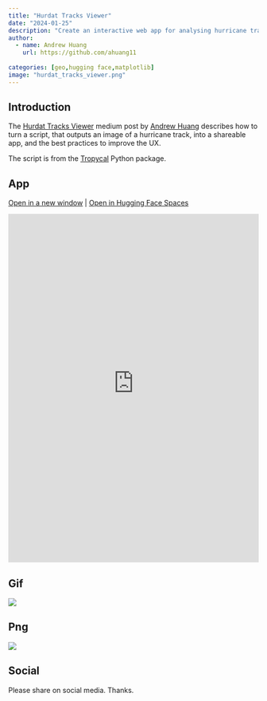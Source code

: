 ```yaml
---
title: "Hurdat Tracks Viewer"
date: "2024-01-25"
description: "Create an interactive web app for analysing hurricane tracks using Tropycal and Panel"
author:
  - name: Andrew Huang
    url: https://github.com/ahuang11
    
categories: [geo,hugging face,matplotlib]
image: "hurdat_tracks_viewer.png"
---
```


## Introduction

The [Hurdat Tracks Viewer](https://medium.com/@pYdeas/transform-a-python-script-into-an-interactive-web-app-and-make-it-performant-73fa3b304cdf) medium post by [Andrew Huang](https://github.com/ahuang11) describes how to turn a script, that outputs an image of a hurricane track, into a shareable app, and the best practices to improve the UX.

The script is from the [Tropycal](https://tropycal.github.io/tropycal/) Python package.

## App

<a href="https://ahuang11-hurdat-tracks-viewer.hf.space" target="_blank">Open in a new window</a> | <a href="https://huggingface.co/spaces/ahuang11/hurdat_tracks_viewer" target="_blank">Open in Hugging Face Spaces</a>

<iframe
	src="https://ahuang11-hurdat-tracks-viewer.hf.space"
	frameborder="0"
	style="width:100%;height:700px"
></iframe>

## Gif

<img src="https://cdn.awesome-panel.org/resources/hurdat_tracks_viewer/hurdat_tracks_viewer.gif"></img>

## Png

<img src="https://cdn.awesome-panel.org/resources/hurdat_tracks_viewer/hurdat_tracks_viewer.png"></img>

## Social

Please share on social media. Thanks.

<!-- <a href="https://x.com/awesome_panel/status/1746213263992389903?s=20" target="_blank"><i class="bi bi-twitter"></i></a> <a href="https://www.linkedin.com/feed/update/urn:li:activity:7151979513604648960" target="_blank"><i class="bi bi-linkedin"></i></a> -->